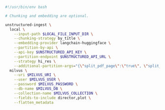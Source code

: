 ```bash CLI
#!/usr/bin/env bash

# Chunking and embedding are optional.

unstructured-ingest \
  local \
    --input-path $LOCAL_FILE_INPUT_DIR \
    --chunking-strategy by_title \
    --embedding-provider langchain-huggingface \
    --partition-by-api \
    --api-key $UNSTRUCTURED_API_KEY \
    --partition-endpoint $UNSTRUCTURED_API_URL \
    --strategy hi_res \
    --additional-partition-args="{\"split_pdf_page\":\"true\", \"split_pdf_allow_failed\":\"true\", \"split_pdf_concurrency_level\": 15}" \
  milvus \
    --uri $MILVUS_URI \
    --user $MILVUS_USER \
    --password $MILVUS_PASSWORD \
    --db-name $MILVUS_DB \
    --collection-name $MILVUS_COLLECTION \
    --fields-to-include director,plot \
    --flatten_metadata
```